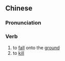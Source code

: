 ==Chinese==
{{zh-forms}}

===Pronunciation===
{{zh-pron
|m=dǎodì
|c=dou2 dei6
|cat=v
}}

===Verb===
{{zh-verb}}

# to [[fall]] onto the [[ground]]
# to [[kill]]